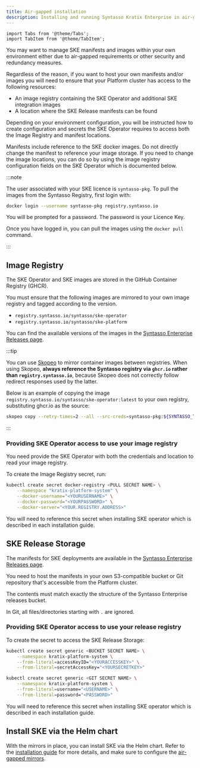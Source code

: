 ```yaml
---
title: Air-gapped installation
description: Installing and running Syntasso Kratix Enterprise in air-gapped environments
---
```


```mdx-code-block
import Tabs from '@theme/Tabs';
import TabItem from '@theme/TabItem';
```

You may want to manage SKE manifests and images within your own environment either
due to air-gapped requirements or other security and redundancy measures.

Regardless of the reason, if you want to host your own manifests and/or images you
will need to ensure that your Platform cluster has access to the following resources:

- An image registry containing the SKE Operator and additional SKE integration images
- A location where the SKE Release manifests can be found

Depending on your environment configuration, you will be instructed how to create
configuration and secrets the SKE Operator requires to access both the Image
Registry and manifest locations.

Manifests include reference to the SKE docker images. Do not directly change the manifest
to reference your image storage. If you need to change the image locations, you can do so
by using the image registry configuration fields on the SKE Operator which is documented
below.


:::note

The user associated with your SKE licence is `syntasso-pkg`. To pull the images
from the Syntasso Registry, first login with:

```bash
docker login --username syntasso-pkg registry.syntasso.io
```

You will be prompted for a password. The password is your Licence Key.

Once you have logged in, you can pull the images using the `docker pull`
command.

:::


## Image Registry

The SKE Operator and SKE images are stored in the GitHub Container Registry (GHCR).

You must ensure that the following images are mirrored to your own image registry and
tagged according to the version.

- `registry.syntasso.io/syntasso/ske-operator`
- `registry.syntasso.io/syntasso/ske-platform`

You can find the available versions of the images in the [Syntasso Enterprise
Releases page](http://syntasso-enterprise-releases.s3-website.eu-west-2.amazonaws.com/).


:::tip

You can use [Skopeo](https://github.com/containers/skopeo) to mirror container
images between registries. When using Skopeo, **always reference the Syntasso
registry via `ghcr.io` rather than `registry.syntasso.io`**, because Skopeo does not
correctly follow redirect responses used by the latter.


Below is an example of copying the image `registry.syntasso.io/syntasso/ske-operator:latest` to
your own registry, substituting ghcr.io as the source:

```bash
skopeo copy --retry-times=2 --all --src-creds=syntasso-pkg:${SYNTASSO_TOKEN} --dest-creds=${MIRROR_USERNAME}:${MIRROR_PWD} docker://ghcr.io/syntasso/ske-operator:latest docker://registry.my-org.com/syntasso/ske-operator:latest
```

:::


### Providing SKE Operator access to use your image registry

You need provide the SKE Operator with both the credentials and location to read your
image registry.

To create the Image Registry secret, run:

```bash
kubectl create secret docker-registry <PULL SECRET NAME> \
    --namespace "kratix-platform-system" \
    --docker-username="<YOURUSERNAME>" \
    --docker-password="<YOURPASSWORD>" \
    --docker-server="<YOUR.REGISTRY.ADDRESS>"
```

You will need to reference this secret when installing SKE operator which is described in
each installation guide.


## SKE Release Storage

The manifests for SKE deployments are available in the [Syntasso Enterprise
Releases page](http://syntasso-enterprise-releases.s3-website.eu-west-2.amazonaws.com/).

You need to host the manifests in your own S3-compatible bucket or Git repository that's
accessible from the Platform cluster.

The contents must match exactly the structure of the Syntasso Enterprise releases bucket.

In Git, all files/directories starting with `.` are ignored.

###  Providing SKE Operator access to use your release registry

To create the secret to access the SKE Release Storage:

<Tabs className="boxedTabs" groupId="stateStore">
  <TabItem value="bucket" label="Mirroring from Bucket">

  ```bash
  kubectl create secret generic <BUCKET SECRET NAME> \
      --namespace kratix-platform-system \
      --from-literal=accessKeyID="<YOURACCESSKEY>" \
      --from-literal=secretAccessKey="<YOURSECRETKEY>"
  ```

  </TabItem>

  <TabItem value="git" label="Mirroring from Git Repo">

  ```bash
  kubectl create secret generic <GIT SECRET NAME> \
      --namespace kratix-platform-system \
      --from-literal=username="<USERNAME>" \
      --from-literal=password="<PASSWORD>"
  ```

  </TabItem>
</Tabs>


You will need to reference this secret when installing SKE operator which is described in
each installation guide.

## Install SKE via the Helm chart

With the mirrors in place, you can install SKE via the Helm chart. Refer to the [installation guide](/ske/installing-ske/advanced-install#via-helm-chart) for more details, and make sure to configure the [air-gapped mirrors](/ske/installing-ske/advanced-install#air-gapped-mirrors).
